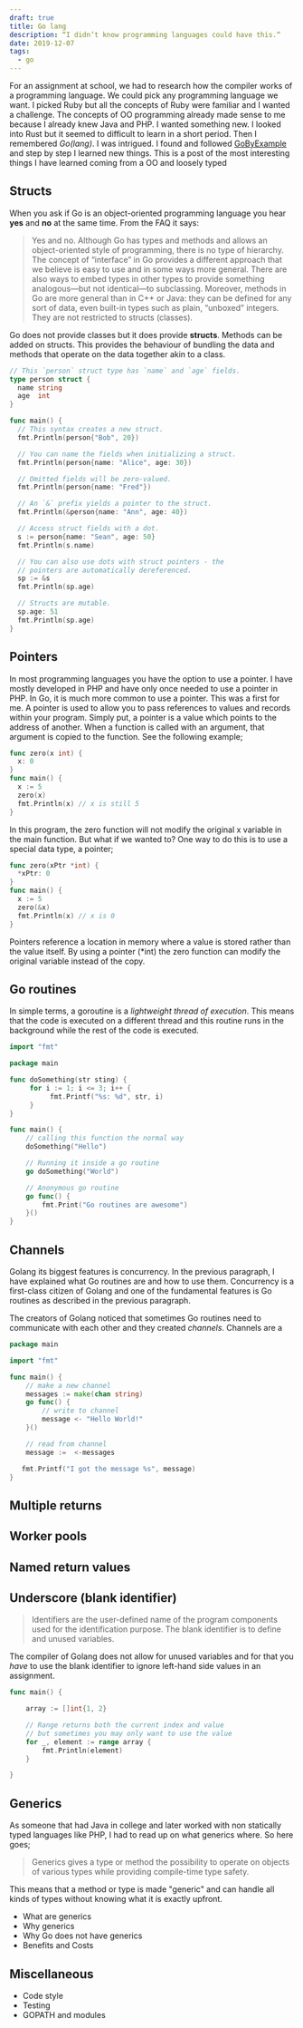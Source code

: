 ```yaml
---
draft: true
title: Go lang
description: “I didn’t know programming languages could have this.“
date: 2019-12-07
tags:
  - go
---
```


For an assignment at school, we had to research how the compiler works of a programming language. We could pick any programming language we want. I picked Ruby but all the concepts of Ruby were familiar and I wanted a challenge. The concepts of OO programming already made sense to me because I already knew Java and PHP. I wanted something new. I looked into Rust but it seemed to difficult to learn in a short period. Then I remembered _Go(lang)_. I was intrigued. I found and followed [GoByExample](https://gobyexample.com) and step by step I learned new things. This is a post of the most interesting things I have learned coming from a OO and loosely typed

## Structs

When you ask if Go is an object-oriented programming language you hear **yes** and **no** at the same time. From the FAQ it says:

> Yes and no. Although Go has types and methods and allows an object-oriented style of programming, there is no type of hierarchy. The concept of “interface” in Go provides a different approach that we believe is easy to use and in some ways more general. There are also ways to embed types in other types to provide something analogous—but not identical—to subclassing. Moreover, methods in Go are more general than in C++ or Java: they can be defined for any sort of data, even built-in types such as plain, “unboxed” integers. They are not restricted to structs (classes).

Go does not provide classes but it does provide **structs**. Methods can be added on structs. This provides the behaviour of bundling the data and methods that operate on the data together akin to a class.

```go
// This `person` struct type has `name` and `age` fields.
type person struct {
  name string
  age  int
}

func main() {
  // This syntax creates a new struct.
  fmt.Println(person{"Bob", 20})

  // You can name the fields when initializing a struct.
  fmt.Println(person{name: "Alice", age: 30})

  // Omitted fields will be zero-valued.
  fmt.Println(person{name: "Fred"})

  // An `&` prefix yields a pointer to the struct.
  fmt.Println(&person{name: "Ann", age: 40})

  // Access struct fields with a dot.
  s := person{name: "Sean", age: 50}
  fmt.Println(s.name)

  // You can also use dots with struct pointers - the
  // pointers are automatically dereferenced.
  sp := &s
  fmt.Println(sp.age)

  // Structs are mutable.
  sp.age: 51
  fmt.Println(sp.age)
}
```

## Pointers

In most programming languages you have the option to use a pointer. I have mostly developed in PHP and have only once needed to use a pointer in PHP. In Go, it is much more common to use a pointer. This was a first for me. A pointer is used to allow you to pass references to values and records within your program. Simply put, a pointer is a value which points to the address of another. When a function is called with an argument, that argument is copied to the function. See the following example;

```go
func zero(x int) {
  x: 0
}
func main() {
  x := 5
  zero(x)
  fmt.Println(x) // x is still 5
}
```

In this program, the zero function will not modify the original x variable in the main function. But what if we wanted to? One way to do this is to use a special data type, a pointer;

```go
func zero(xPtr *int) {
  *xPtr: 0
}
func main() {
  x := 5
  zero(&x)
  fmt.Println(x) // x is 0
}
```

Pointers reference a location in memory where a value is stored rather than the value itself. By using a pointer (\*int) the zero function can modify the original variable instead of the copy.

## Go routines

In simple terms, a goroutine is a _lightweight thread of execution_. This means that the code is executed on a different thread and this routine runs in the background while the rest of the code is executed.

```go
import "fmt"

package main

func doSomething(str sting) {
     for i := 1; i <= 3; i++ {
          fmt.Printf("%s: %d", str, i)
     }
}

func main() {
    // calling this function the normal way
    doSomething("Hello")

    // Running it inside a go routine
    go doSomething("World")

    // Anonymous go routine
    go func() {
        fmt.Print("Go routines are awesome")
    }()
}
```

## Channels

Golang its biggest features is concurrency. In the previous paragraph, I have explained what Go routines are and how to use them. Concurrency is a first-class citizen of Golang and one of the fundamental features is Go routines as described in the previous paragraph.

The creators of Golang noticed that sometimes Go routines need to communicate with each other and they created _channels_. Channels are a

```go
package main

import "fmt"

func main() {
    // make a new channel
    messages := make(chan string)
    go func() {
        // write to channel
        message <- "Hello World!"
    }()

    // read from channel
    message :=  <-messages

   fmt.Printf("I got the message %s", message)
}
```

## Multiple returns

## Worker pools

## Named return values

## Underscore (blank identifier)

> Identifiers are the user-defined name of the program components used for the identification purpose. The blank identifier is to define and unused variables.

The compiler of Golang does not allow for unused variables and for that you _have_ to use the blank identifier to ignore left-hand side values in an assignment.

```go
func main() {

    array := []int{1, 2}

    // Range returns both the current index and value
    // but sometimes you may only want to use the value
    for _, element := range array {
        fmt.Println(element)
    }

}
```

## Generics

As someone that had Java in college and later worked with non statically typed languages like PHP, I had to read up on what generics where. So here goes;

> Generics gives a type or method the possibility to operate on objects of various types while providing compile-time type safety.

This means that a method or type is made "generic" and can handle all kinds of types without knowing what it is exactly upfront.

- What are generics
- Why generics
- Why Go does not have generics
- Benefits and Costs

## Miscellaneous

- Code style
- Testing
- GOPATH and modules

<!-- https://benjamincongdon.me/blog/2019/11/11/The-Value-in-Gos-Simplicity/ -->
<!-- https://www.justindfuller.com/2020/01/go-things-i-love-channels-and-goroutines/ -->
